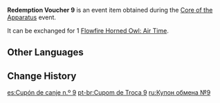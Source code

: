 {{Item Infobox
|id           = 101875
|image        = Item Redemption Voucher 9.png
|type         = Event Items
|group        = Redemption Vouchers
|description  = Used to redeem [[Flowfire Horned Owl: Air Time]]
|source1      = [[Core of the Apparatus]] Event
|event        = Core of the Apparatus
}}
'''Redemption Voucher 9''' is an event item obtained during the [[Core of the Apparatus]] event.

It can be exchanged for 1 [[Flowfire Horned Owl: Air Time]].

==Other Languages==
{{Other Languages
|default_hidden = 1
|en      = Redemption Voucher 9
|zhs     = 兑换券9号
|zhs_rm  = Duìhuàn-quàn Jiǔ Hào
|zht     = 兌換券9號
|zht_rm  = Duìhuàn-quàn Jiǔ Hào
|ja      = 引換券9
|ja_rm   = Hikikaeken Kyuu
|ko      = 교환 쿠폰 9호
|ko_rm   = Gyohwan Kupon Guho
|es      = Cupón de canje n.º 9
|fr      = Coupon d'échange 9
|ru      = Купон обмена №9
|th      = คูปองแลกรับหมายเลข 9
|th_rm   = 
|vi      = Phiếu Quà Tặng 9
|de      = Gutschein Nr.9
|id      = Kupon Penukaran 9
|pt      = Cupom de Troca 9
|tr      = Etkinleştirme Kuponu 9
|it      = Voucher di scambio 9
}}

==Change History==
{{Change History|2.7}}

[[es:Cupón de canje n.º 9]]
[[pt-br:Cupom de Troca 9]]
[[ru:Купон обмена №9]]